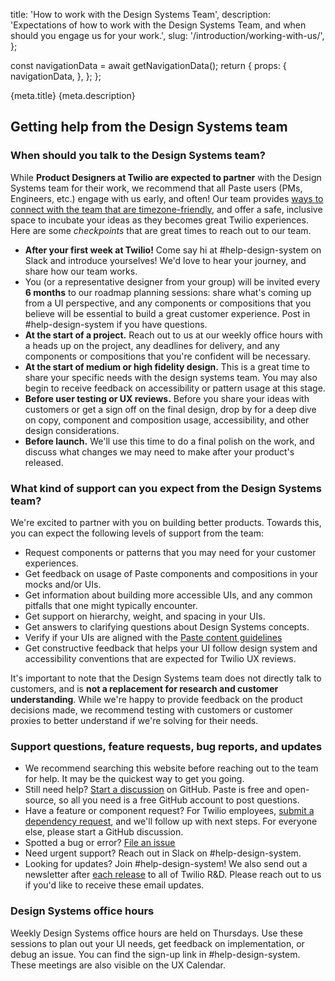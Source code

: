   title: 'How to work with the Design Systems Team',
  description: 'Expectations of how to work with the Design Systems Team, and when should you engage us for your work.',
  slug: '/introduction/working-with-us/',
};



  const navigationData = await getNavigationData();
  return {
    props: {
      navigationData,
    },
  };
};

<PageHeader>
  <PageHeaderDetails>
    <PageHeaderHeading>{meta.title}</PageHeaderHeading>
    <PageHeaderParagraph>{meta.description}</PageHeaderParagraph>
  </PageHeaderDetails>
  <PageHeaderSeparator>
    <Separator orientation="horizontal"/>
  </PageHeaderSeparator>
</PageHeader>

<contentwrapper>

<PageAside data={mdxHeadings} />

<content>

## Getting help from the Design Systems team

### When should you talk to the Design Systems team?

While **Product Designers at Twilio are expected to partner** with the Design Systems team for their work, we recommend that all Paste users (PMs, Engineers, etc.) engage with us early, and often! Our team provides [ways to connect with the team that are timezone-friendly](/introduction/working-with-us#design-systems-office-hours), and offer a safe, inclusive space to incubate your ideas as they becomes great Twilio experiences. Here are some _checkpoints_ that are great times to reach out to our team.

- **After your first week at Twilio!** Come say hi at #help-design-system on Slack and introduce yourselves! We'd love to hear your journey, and share how our team works.
- You (or a representative designer from your group) will be invited every **6 months** to our roadmap planning sessions: share what's coming up from a UI perspective, and any components or compositions that you believe will be essential to build a great customer experience. Post in #help-design-system if you have questions.
- **At the start of a project.** Reach out to us at our weekly office hours with a heads up on the project, any deadlines for delivery, and any components or compositions that you're confident will be necessary.
- **At the start of medium or high fidelity design.** This is a great time to share your specific needs with the design systems team. You may also begin to receive feedback on accessibility or pattern usage at this stage.
- **Before user testing or UX reviews.** Before you share your ideas with customers or get a sign off on the final design, drop by for a deep dive on copy, component and composition usage, accessibility, and other design considerations.
- **Before launch.** We'll use this time to do a final polish on the work, and discuss what changes we may need to make after your product's released.

### What kind of support can you expect from the Design Systems team?

We're excited to partner with you on building better products. Towards this, you can expect the following levels of support from the team:

- Request components or patterns that you may need for your customer experiences.
- Get feedback on usage of Paste components and compositions in your mocks and/or UIs.
- Get information about building more accessible UIs, and any common pitfalls that one might typically encounter.
- Get support on hierarchy, weight, and spacing in your UIs.
- Get answers to clarifying questions about Design Systems concepts.
- Verify if your UIs are aligned with the [Paste content guidelines](/foundations/content)
- Get constructive feedback that helps your UI follow design system and accessibility conventions that are expected for Twilio UX reviews.

It's important to note that the Design Systems team does not directly talk to customers, and is **not a replacement for research and customer understanding**. While we're happy to provide feedback on the product decisions made, we recommend testing with customers or customer proxies to better understand if we're solving for their needs.

### Support questions, feature requests, bug reports, and updates

- We recommend searching this website before reaching out to the team for help. It may be the quickest way to get you going.
- Still need help? [Start a discussion](https://github.com/twilio-labs/paste/discussions/new) on GitHub. Paste is free and open-source, so all you need is a free GitHub account to post questions.
- Have a feature or component request? For Twilio employees, [submit a dependency request](https://airtable.com/shrvMvL3BG6Zm0f9l), and we'll follow up with next steps. For everyone else, please start a GitHub discussion.
- Spotted a bug or error? [File an issue](https://github.com/twilio-labs/paste/issues/new?assignees=&labels=Type%3A+Bug&template=bug_report.md&title=)
- Need urgent support? Reach out in Slack on #help-design-system.
- Looking for updates? Join #help-design-system! We also send out a newsletter after [each release](/roadmap) to all of Twilio R&D. Please reach out to us if you'd like to receive these email updates.

### Design Systems office hours

Weekly Design Systems office hours are held on Thursdays. Use these sessions to plan out your UI needs, get feedback on implementation, or debug an issue. You can find the sign-up link in #help-design-system. These meetings are also visible on the UX Calendar.

</content>

</contentwrapper>
